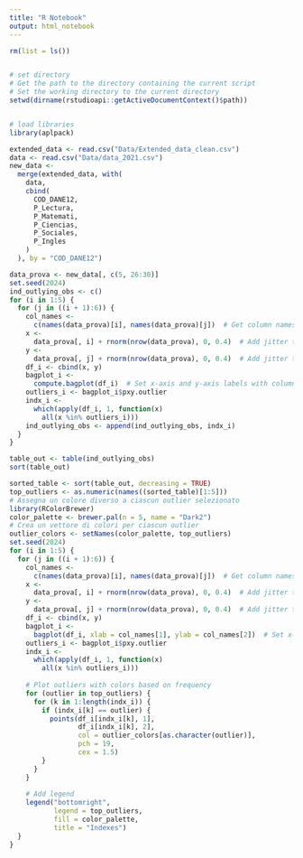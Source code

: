 ---
title: "R Notebook"
output: html_notebook
---


```{r}
rm(list = ls())


# set directory
# Get the path to the directory containing the current script
# Set the working directory to the current directory
setwd(dirname(rstudioapi::getActiveDocumentContext()$path))


# load libraries
library(aplpack)

extended_data <- read.csv("Data/Extended_data_clean.csv")
data <- read.csv("Data/data_2021.csv")
new_data <-
  merge(extended_data, with(
    data,
    cbind(
      COD_DANE12,
      P_Lectura,
      P_Matemati,
      P_Ciencias,
      P_Sociales,
      P_Ingles
    )
  ), by = "COD_DANE12")

data_prova <- new_data[, c(5, 26:30)]
set.seed(2024)
ind_outlying_obs <- c()
for (i in 1:5) {
  for (j in ((i + 1):6)) {
    col_names <-
      c(names(data_prova)[i], names(data_prova)[j])  # Get column names for current bagplot
    x <-
      data_prova[, i] + rnorm(nrow(data_prova), 0, 0.4)  # Add jitter to x-axis
    y <-
      data_prova[, j] + rnorm(nrow(data_prova), 0, 0.4)  # Add jitter to y-axis
    df_i <- cbind(x, y)
    bagplot_i <-
      compute.bagplot(df_i)  # Set x-axis and y-axis labels with column names
    outliers_i <- bagplot_i$pxy.outlier
    indx_i <-
      which(apply(df_i, 1, function(x)
        all(x %in% outliers_i)))
    ind_outlying_obs <- append(ind_outlying_obs, indx_i)
  }
}

```




```{r}
table_out <- table(ind_outlying_obs)
sort(table_out)
```



```{r}
sorted_table <- sort(table_out, decreasing = TRUE)
top_outliers <- as.numeric(names((sorted_table)[1:5]))
# Assegna un colore diverso a ciascun outlier selezionato
library(RColorBrewer)
color_palette <- brewer.pal(n = 5, name = "Dark2")
# Crea un vettore di colori per ciascun outlier
outlier_colors <- setNames(color_palette, top_outliers)
set.seed(2024)
for (i in 1:5) {
  for (j in ((i + 1):6)) {
    col_names <-
      c(names(data_prova)[i], names(data_prova)[j])  # Get column names for current bagplot
    x <-
      data_prova[, i] + rnorm(nrow(data_prova), 0, 0.4)  # Add jitter to x-axis
    y <-
      data_prova[, j] + rnorm(nrow(data_prova), 0, 0.4)  # Add jitter to y-axis
    df_i <- cbind(x, y)
    bagplot_i <-
      bagplot(df_i, xlab = col_names[1], ylab = col_names[2])  # Set x-axis and y-axis labels with column names
    outliers_i <- bagplot_i$pxy.outlier
    indx_i <-
      which(apply(df_i, 1, function(x)
        all(x %in% outliers_i)))
    
    # Plot outliers with colors based on frequency
    for (outlier in top_outliers) {
      for (k in 1:length(indx_i)) {
        if (indx_i[k] == outlier) {
          points(df_i[indx_i[k], 1],
                 df_i[indx_i[k], 2],
                 col = outlier_colors[as.character(outlier)],
                 pch = 19,
                 cex = 1.5)
        }
      }
    }
    
    # Add legend
    legend("bottomright",
           legend = top_outliers,
           fill = color_palette,
           title = "Indexes")
  }
}
```


